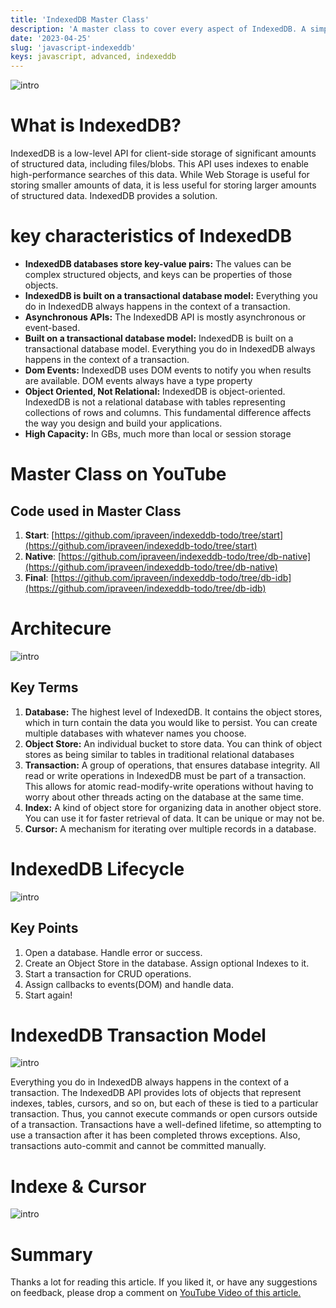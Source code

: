 ```yaml
---
title: 'IndexedDB Master Class'
description: 'A master class to cover every aspect of IndexedDB. A simple TODO App with all aspect of IndedDB covered.'
date: '2023-04-25'
slug: 'javascript-indexeddb'
keys: javascript, advanced, indexeddb
---
```


![intro](./images/indexedDB-hero.png)

# What is IndexedDB?

IndexedDB is a low-level API for client-side storage of significant amounts of structured data, including files/blobs.
This API uses indexes to enable high-performance searches of this data.
While Web Storage is useful for storing smaller amounts of data, it is less useful for storing larger amounts of structured data. IndexedDB provides a solution.

# key characteristics of IndexedDB

-   **IndexedDB databases store key-value pairs:** The values can be complex structured objects, and keys can be properties of those objects.
-   **IndexedDB is built on a transactional database model:** Everything you do in IndexedDB always happens in the context of a transaction.
-   **Asynchronous APIs:** The IndexedDB API is mostly asynchronous or event-based.
-   **Built on a transactional database model:** IndexedDB is built on a transactional database model. Everything you do in IndexedDB always happens in the context of a transaction.
-   **Dom Events:** IndexedDB uses DOM events to notify you when results are available. DOM events always have a type property
-   **Object Oriented, Not Relational:** IndexedDB is object-oriented. IndexedDB is not a relational database with tables representing collections of rows and columns. This fundamental difference affects the way you design and build your applications.
-   **High Capacity:** In GBs, much more than local or session storage

# Master Class on YouTube

<YoutubePlayer src="https://www.youtube.com/embed/SoGNd6ShtEE" />

## Code used in Master Class

1. **Start**: [https://github.com/ipraveen/indexeddb-todo/tree/start](https://github.com/ipraveen/indexeddb-todo/tree/start)
1. **Native**: [https://github.com/ipraveen/indexeddb-todo/tree/db-native](https://github.com/ipraveen/indexeddb-todo/tree/db-native)
1. **Final**: [https://github.com/ipraveen/indexeddb-todo/tree/db-idb](https://github.com/ipraveen/indexeddb-todo/tree/db-idb)


# Architecure

![intro](./images/idb-overview.png)

## Key Terms

1. **Database:** The highest level of IndexedDB. It contains the object stores, which in turn contain the data you would like to persist. You can create multiple databases with whatever names you choose.
1. **Object Store:** An individual bucket to store data. You can think of object stores as being similar to tables in traditional relational databases
1. **Transaction:** A group of operations, that ensures database integrity. All read or write operations in IndexedDB must be part of a transaction. This allows for atomic read-modify-write operations without having to worry about other threads acting on the database at the same time.
1. **Index:** A kind of object store for organizing data in another object store. You can use it for faster retrieval of data. It can be unique or may not be.
1. **Cursor:** A mechanism for iterating over multiple records in a database.

# IndexedDB Lifecycle

![intro](./images/idb-lifecycle.png)


## Key Points
1. Open a database. Handle error or success.
1. Create an Object Store in the database. Assign optional Indexes to it.
1. Start a transaction for CRUD operations.
1. Assign callbacks to events(DOM) and handle data.
1. Start again!

# IndexedDB Transaction Model

![intro](./images/idb-transaction.png)


Everything you do in IndexedDB always happens in the context of a transaction.
The IndexedDB API provides lots of objects that represent indexes, tables, cursors, and so on, but each of these is tied to a particular transaction. Thus, you cannot execute commands or open cursors outside of a transaction. Transactions have a well-defined lifetime, so attempting to use a transaction after it has been completed throws exceptions.
Also, transactions auto-commit and cannot be committed manually.

# Indexe & Cursor

![intro](./images/idb-index.png)


# Summary

Thanks a lot for reading this article. If you liked it, or have any suggestions on feedback, please drop a comment on [YouTube Video of this article.](https://youtu.be/SoGNd6ShtEE)
